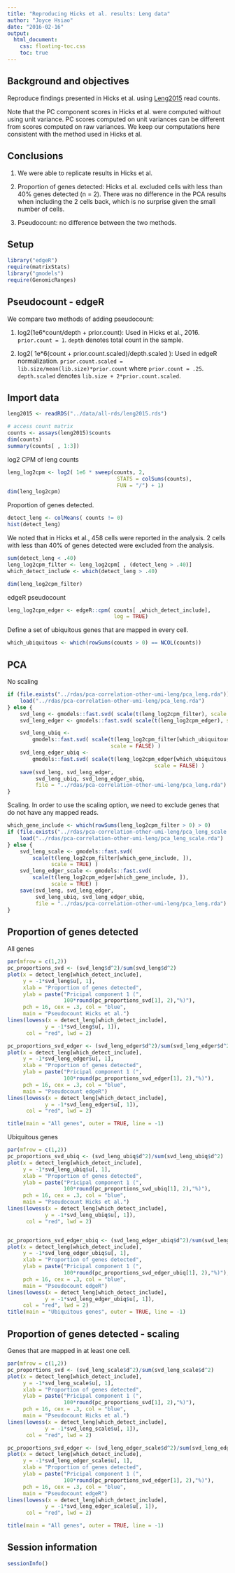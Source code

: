 ```yaml
---
title: "Reproducing Hicks et al. results: Leng data"
author: "Joyce Hsiao"
date: "2016-02-16"
output: 
  html_document:
    css: floating-toc.css
    toc: true
---
```



## Background and objectives

Reproduce findings presented in Hicks et al. using [Leng2015][Leng2015] read counts. 

Note that the PC component scores in Hicks et al. were computed without using unit variance. PC scores computed on unit variances can be different from scores computed on raw variances. We keep our computations here consistent with the method used in Hicks et al.

[Leng2015]: https://dx.doi.org/10.1038/nmeth.3549


## Conclusions

1. We were able to replicate results in Hicks et al. 

2. Proportion of genes detected: Hicks et al. excluded cells with less than 40% genes detected (n = 2). There was no difference in the PCA results when including the 2 cells back, which is no surprise given the small number of cells. 

3. Pseudocount: no difference between the two methods.


## Setup

```r
library("edgeR")
require(matrixStats)
library("gmodels")
require(GenomicRanges)
```


## Pseudocount - edgeR 

We compare two methods of adding pseudocount:

1. log2(1e6*count/depth + prior.count): Used in Hicks et al., 2016. `prior.count = 1`. `depth` denotes total count in the sample.

2. log2( 1e*6(count + prior.count.scaled)/depth.scaled ): Used in edgeR normalization. `prior.count.scaled = lib.size/mean(lib.size)*prior.count` where `prior.count = .25`. `depth.scaled` denotes `lib.size + 2*prior.count.scaled`.


## Import data

```r
leng2015 <- readRDS("../data/all-rds/leng2015.rds")

# access count matrix
counts <- assays(leng2015)$counts
dim(counts)
summary(counts[ , 1:3])
```

log2 CPM of leng counts

```r
leng_log2cpm <- log2( 1e6 * sweep(counts, 2, 
                                   STATS = colSums(counts),
                                   FUN = "/") + 1)
dim(leng_log2cpm)
```


Proportion of genes detected. 

```r
detect_leng <- colMeans( counts != 0)
hist(detect_leng)
```


We noted that in Hicks et al., 458 cells were reported in the analysis. 2 cells with less than 40% of genes detected were excluded from the analysis.

```r
sum(detect_leng < .40)
leng_log2cpm_filter <- leng_log2cpm[ , (detect_leng > .40)]
which_detect_include <- which(detect_leng > .40)

dim(leng_log2cpm_filter)
```

edgeR pseudocount

```r
leng_log2cpm_edger <- edgeR::cpm( counts[ ,which_detect_include],
                                  log = TRUE)
```


Define a set of ubiquitous genes that are mapped in every cell.

```r
which_ubiquitous <- which(rowSums(counts > 0) == NCOL(counts))
```




## PCA

No scaling

```r
if (file.exists("../rdas/pca-correlation-other-umi-leng/pca_leng.rda")) {
    load("../rdas/pca-correlation-other-umi-leng/pca_leng.rda")
} else {
    svd_leng <- gmodels::fast.svd( scale(t(leng_log2cpm_filter), scale = FALSE) )
    svd_leng_edger <- gmodels::fast.svd( scale(t(leng_log2cpm_edger), scale = FALSE) )

    svd_leng_ubiq <- 
        gmodels::fast.svd( scale(t(leng_log2cpm_filter[which_ubiquitous, ]), 
                                 scale = FALSE) )
    svd_leng_edger_ubiq <- 
        gmodels::fast.svd( scale(t(leng_log2cpm_edger[which_ubiquitous, ]), 
                                               scale = FALSE) )
    save(svd_leng, svd_leng_edger,
         svd_leng_ubiq, svd_leng_edger_ubiq,
         file = "../rdas/pca-correlation-other-umi-leng/pca_leng.rda")
}

```



Scaling. In order to use the scaling option, we need to exclude genes that do not have any mapped reads. 


```r
which_gene_include <- which(rowSums(leng_log2cpm_filter > 0) > 0)
if (file.exists("../rdas/pca-correlation-other-umi-leng/pca_leng_scale.rda")) {
    load("../rdas/pca-correlation-other-umi-leng/pca_leng_scale.rda")
} else {
    svd_leng_scale <- gmodels::fast.svd(
        scale(t(leng_log2cpm_filter[which_gene_include, ]), 
              scale = TRUE) )
    svd_leng_edger_scale <- gmodels::fast.svd(
        scale(t(leng_log2cpm_edger[which_gene_include, ]),
              scale = TRUE) )
    save(svd_leng, svd_leng_edger,
         svd_leng_ubiq, svd_leng_edger_ubiq,
         file = "../rdas/pca-correlation-other-umi-leng/pca_leng.rda")
}

```

## Proportion of genes detected

All genes

```r
par(mfrow = c(1,2))
pc_proportions_svd <- (svd_leng$d^2)/sum(svd_leng$d^2)
plot(x = detect_leng[which_detect_include],
     y = -1*svd_leng$u[, 1],
     xlab = "Proportion of genes detected",
     ylab = paste("Pricipal component 1 (", 
                  100*round(pc_proportions_svd[1], 2),"%)"),
     pch = 16, cex = .3, col = "blue",
     main = "Pseudocount Hicks et al.")
lines(lowess(x = detect_leng[which_detect_include],
            y = -1*svd_leng$u[, 1]),
      col = "red", lwd = 2)

pc_proportions_svd_edger <- (svd_leng_edger$d^2)/sum(svd_leng_edger$d^2)
plot(x = detect_leng[which_detect_include],
     y = -1*svd_leng_edger$u[, 1],
     xlab = "Proportion of genes detected",
     ylab = paste("Pricipal component 1 (", 
                  100*round(pc_proportions_svd_edger[1], 2),"%)"),
     pch = 16, cex = .3, col = "blue",
     main = "Pseudocount edgeR")
lines(lowess(x = detect_leng[which_detect_include],
            y = -1*svd_leng_edger$u[, 1]),
      col = "red", lwd = 2)

title(main = "All genes", outer = TRUE, line = -1)
```


Ubiquitous genes

```r
par(mfrow = c(1,2))
pc_proportions_svd_ubiq <- (svd_leng_ubiq$d^2)/sum(svd_leng_ubiq$d^2)
plot(x = detect_leng[which_detect_include],
     y = -1*svd_leng_ubiq$u[, 1],
     xlab = "Proportion of genes detected",
     ylab = paste("Pricipal component 1 (", 
                  100*round(pc_proportions_svd_ubiq[1], 2),"%)"),
     pch = 16, cex = .3, col = "blue",
     main = "Pseudocount Hicks et al.")
lines(lowess(x = detect_leng[which_detect_include],
            y = -1*svd_leng_ubiq$u[, 1]),
      col = "red", lwd = 2)


pc_proportions_svd_edger_ubiq <- (svd_leng_edger_ubiq$d^2)/sum(svd_leng_edger_ubiq$d^2)
plot(x = detect_leng[which_detect_include],
     y = -1*svd_leng_edger_ubiq$u[, 1],
     xlab = "Proportion of genes detected",
     ylab = paste("Pricipal component 1 (", 
                  100*round(pc_proportions_svd_edger_ubiq[1], 2),"%)"),
     pch = 16, cex = .3, col = "blue",
     main = "Pseudocount edgeR")
lines(lowess(x = detect_leng[which_detect_include],
            y = -1*svd_leng_edger_ubiq$u[, 1]),
     col = "red", lwd = 2)
title(main = "Ubiquitous genes", outer = TRUE, line = -1)
```


## Proportion of genes detected - scaling

Genes that are mapped in at least one cell. 

```r
par(mfrow = c(1,2))
pc_proportions_svd <- (svd_leng_scale$d^2)/sum(svd_leng_scale$d^2)
plot(x = detect_leng[which_detect_include],
     y = -1*svd_leng_scale$u[, 1],
     xlab = "Proportion of genes detected",
     ylab = paste("Pricipal component 1 (", 
                  100*round(pc_proportions_svd[1], 2),"%)"),
     pch = 16, cex = .3, col = "blue",
     main = "Pseudocount Hicks et al.")
lines(lowess(x = detect_leng[which_detect_include],
            y = -1*svd_leng_scale$u[, 1]),
      col = "red", lwd = 2)

pc_proportions_svd_edger <- (svd_leng_edger_scale$d^2)/sum(svd_leng_edger_scale$d^2)
plot(x = detect_leng[which_detect_include],
     y = -1*svd_leng_edger_scale$u[, 1],
     xlab = "Proportion of genes detected",
     ylab = paste("Pricipal component 1 (", 
                  100*round(pc_proportions_svd_edger[1], 2),"%)"),
     pch = 16, cex = .3, col = "blue",
     main = "Pseudocount edgeR")
lines(lowess(x = detect_leng[which_detect_include],
            y = -1*svd_leng_edger_scale$u[, 1]),
      col = "red", lwd = 2)

title(main = "All genes", outer = TRUE, line = -1)
```


## Session information

```r
sessionInfo()
```
